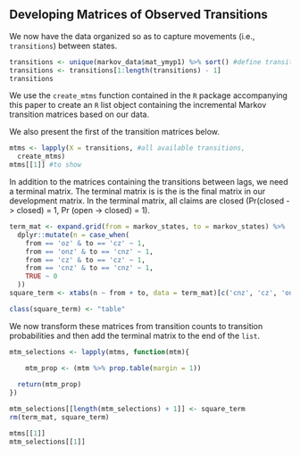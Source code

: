 ## Developing Matrices of Observed Transitions

We now have the data organized so as to capture movements (i.e., `transitions`) between states. 

```r
transitions <- unique(markov_data$mat_ymyp1) %>% sort() #define transitions
transitions <- transitions[1:length(transitions) - 1]
transitions

```  

We use the `create_mtms` function contained in the `R` package accompanying this paper to create an `R` list object containing the incremental Markov transition matrices based on our data. 

We also present the first of the transition matrices below.
```r
mtms <- lapply(X = transitions, #all available transitions,
  create_mtms)
mtms[[1]] #to show
```  

In addition to the matrices containing the transitions between lags, we need a terminal matrix. The terminal matrix is is the is the final matrix in our development matrix.  In the terminal matrix, all claims are closed (Pr(closed -> closed) = 1, Pr (open -> closed) = 1). 

```r
term_mat <- expand.grid(from = markov_states, to = markov_states) %>%
  dplyr::mutate(n = case_when(
    from == 'oz' & to == 'cz' ~ 1,
    from == 'onz' & to == 'cnz' ~ 1,
    from == 'cz' & to == 'cz' ~ 1,
    from == 'cnz' & to == 'cnz' ~ 1,
    TRUE ~ 0
  ))
square_term <- xtabs(n ~ from + to, data = term_mat)[c('cnz', 'cz', 'onz', 'oz'), c('cnz', 'cz', 'onz', 'oz')]

class(square_term) <- "table" 

```

We now transform these matrices from transition counts to transition probabilities and then add the terminal matrix to the end of the `list`.

```r

mtm_selections <- lapply(mtms, function(mtm){

    mtm_prop <- (mtm %>% prop.table(margin = 1))
  
  return(mtm_prop)
})

mtm_selections[[length(mtm_selections) + 1]] <- square_term
rm(term_mat, square_term)

mtms[[1]]
mtm_selections[[1]]

```
